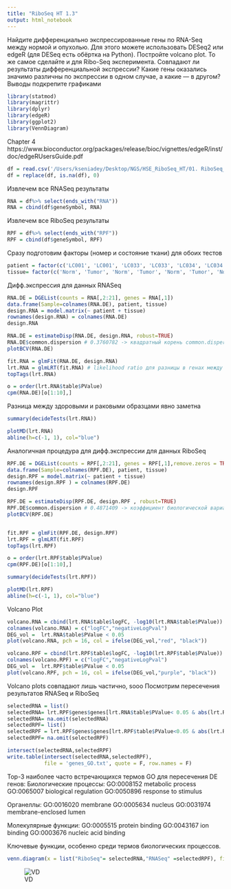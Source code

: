 ```yaml
---
title: "RiboSeq HT 1.3"
output: html_notebook
---
```

Найдите дифференциально экспрессированные гены по RNA-Seq между нормой и опухолью.
Для этого можете использовать DESeq2 или edgeR (для DESeq есть обёртка на Python). 
Постройте volcano plot. То же самое сделайте и для Ribo-Seq эксперимента. 
Совпадают ли результаты дифференциальной экспрессии? 
Какие гены оказались значимо различны по экспрессии в одном случае, а какие — в другом? 
Выводы подкрепите графиками

```r
library(statmod)
library(magrittr)
library(dplyr)
library(edgeR)
library(ggplot2)
library(VennDiagram)
```
Chapter 4 https://www.bioconductor.org/packages/release/bioc/vignettes/edgeR/inst/doc/edgeRUsersGuide.pdf
```r
df = read.csv('/Users/kseniadey/Desktop/NGS/HSE_RiboSeq_HT/01. RiboSeq_RNASeq_HCC_counts.tsv', sep = '\t')
df = replace(df, is.na(df), 0)
```
Извлечем все RNASeq результаты
```r
RNA = df%>% select(ends_with("RNA"))
RNA = cbind(df$geneSymbol, RNA)
```
Извлечем все RiboSeq результаты
```r
RPF = df%>% select(ends_with("RPF"))
RPF = cbind(df$geneSymbol, RPF)
```
Сразу подготовим факторы (номер и состояние ткани) для обоих тестов
```r
patient = factor(c('LC001', 'LC001', 'LC033', 'LC033', 'LC034', 'LC034', 'LC501', 'LC501', 'LC502', 'LC502', 'LC505', 'LC505', 'LC506', 'LC506', 'LC507', 'LC507', 'LC508','LC508', 'LC509', 'LC509'))
tissue= factor(c('Norm', 'Tumor', 'Norm', 'Tumor', 'Norm', 'Tumor', 'Norm', 'Tumor', 'Norm', 'Tumor','Norm', 'Tumor', 'Norm', 'Tumor', 'Norm', 'Tumor', 'Norm', 'Tumor', 'Norm', 'Tumor'))
```
Дифф.экспрессия для данных RNASeq 
```r
RNA.DE = DGEList(counts = RNA[,2:21], genes = RNA[,1])
data.frame(Sample=colnames(RNA.DE), patient, tissue)
design.RNA = model.matrix(~ patient + tissue)
rownames(design.RNA) = colnames(RNA.DE)
design.RNA
```
```r
RNA.DE = estimateDisp(RNA.DE, design.RNA, robust=TRUE) 
RNA.DE$common.dispersion # 0.3760782 -> квадратный корень common.dispersion = коэффициент биологической вариации. То коэффициент биологической вариации приблизитоельно 0,614
plotBCV(RNA.DE)
```
```r
fit.RNA = glmFit(RNA.DE, design.RNA) 
lrt.RNA = glmLRT(fit.RNA) # likelihood ratio для разницы в генах между нормальной и раковой тканями
topTags(lrt.RNA)
```

```r
o = order(lrt.RNA$table$PValue)
cpm(RNA.DE)[o[1:10],] 
```
Разница между здоровыми и раковыми образцами явно заметна

```r
summary(decideTests(lrt.RNA))
```


```r
plotMD(lrt.RNA)
abline(h=c(-1, 1), col="blue")
```
 Аналогичная процедура для дифф.экспрессии для данных RiboSeq
```r
RPF.DE = DGEList(counts = RPF[,2:21], genes = RPF[,1],remove.zeros = TRUE)
data.frame(Sample=colnames(RPF.DE), patient, tissue)
design.RPF = model.matrix(~ patient + tissue)
rownames(design.RPF ) = colnames(RPF.DE)
design.RPF
```


```r
RPF.DE = estimateDisp(RPF.DE, design.RPF , robust=TRUE)
RPF.DE$common.dispersion # 0.4871409 -> коэффициент биологической вариации составляет 0,69795
plotBCV(RPF.DE)
```


```r
```


```r
fit.RPF = glmFit(RPF.DE, design.RPF)
lrt.RPF = glmLRT(fit.RPF)
topTags(lrt.RPF)
```


```r
o = order(lrt.RPF$table$PValue)
cpm(RPF.DE)[o[1:10],]
```

```r
summary(decideTests(lrt.RPF))
```

```r
plotMD(lrt.RPF)
abline(h=c(-1, 1), col="blue")
```
Volcano Plot
```r
volcano.RNA = cbind(lrt.RNA$table$logFC, -log10(lrt.RNA$table$PValue))
colnames(volcano.RNA) = c("logFC","negativeLogPval")
DEG_vol =  lrt.RNA$table$PValue < 0.05
plot(volcano.RNA, pch = 16, col = ifelse(DEG_vol,"red", "black"))
```
```r
volcano.RPF = cbind(lrt.RPF$table$logFC, -log10(lrt.RPF$table$PValue))
colnames(volcano.RPF) = c("logFC","negativeLogPval")
DEG_vol =  lrt.RPF$table$PValue < 0.05
plot(volcano.RPF, pch = 16, col = ifelse(DEG_vol,"purple", "black"))
```
Volcano plots совпадают лишь частично, sooo
Посмотрим пересечения результатов RNASeq и RiboSeq
```r
selectedRNA = list()
selectedRNA= lrt.RPF$genes$genes[lrt.RNA$table$PValue< 0.05 & abs(lrt.RNA$table$logFC) > 1]
selectedRNA= na.omit(selectedRNA)
selectedRPF= list()
selectedRPF = lrt.RPF$genes$genes[lrt.RPF$table$PValue<0.05 & abs(lrt.RPF$table$logFC) > 1]
selectedRPF= na.omit(selectedRPF)
```
```r
intersect(selectedRNA,selectedRPF)
write.table(intersect(selectedRNA,selectedRPF), 
            file = 'genes_GO.txt', quote = F, row.names = F)
```
Top-3 наиболее часто встречающихся термов GO для пересечения DE генов:
Биологические процессы:
GO:0008152	metabolic process
GO:0065007	biological regulation
GO:0050896	response to stimulus	

Органеллы:
GO:0016020	membrane
GO:0005634	nucleus	
GO:0031974	membrane-enclosed lumen	

Молекулярные функции:
GO:0005515	protein binding	
GO:0043167	ion binding	
GO:0003676	nucleic acid binding

Ключевые функции, особенно среди термов биологических процессов.
```r
venn.diagram(x = list("RiboSeq"= selectedRNA,"RNASeq" =selectedRPF), filename = "RNASeq vs RiboSeq.png", output = TRUE)
```
![VD](/Users/kseniadey/Desktop/NGS/HSE_RiboSeq_HT/RNASeq vs RiboSeq.png) 





